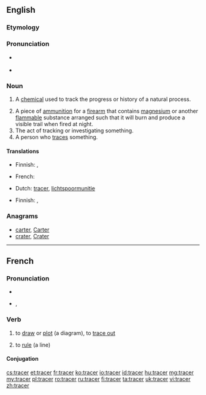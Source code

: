 ==English==

===Etymology===
{{suffix|trace|er}}

===Pronunciation===
* {{a|US}} {{IPA|/ˈtɹeɪsɚ/| /ˈtʃɹeɪsɚ/}}
* {{rhymes|eɪsə(r)}}

===Noun===
{{en-noun}}

# {{chemistry}} A [[chemical]] used to track the progress or history of a natural process.
# A piece of [[ammunition]] for a [[firearm]] that contains [[magnesium]] or another [[flammable]] substance arranged such that it will burn and produce a visible trail when fired at night.
# The act of tracking or investigating something.
# A person who [[trace]]s something.

====Translations====
{{trans-top|A chemical used to track the progress or history of a natural process}}
* Finnish: {{t|fi|markkeri}}, {{t|fi|merkkiaine}}
{{trans-mid}}
* French: {{t+|fr|marqueur|m}}
{{trans-bottom}}

{{trans-top|A piece of ammunition for a firearm that contains magnesium or another flammable substance}}
* Dutch: [[tracer]], [[lichtspoormunitie]]
{{trans-mid}}
* Finnish: {{t|fi|valojuova-ammus}}, {{t|fi|valojuovaluoti}}
{{trans-bottom}}

{{trans-top|The act of tracking or investigating something}}
{{trans-mid}}
{{trans-bottom}}

{{trans-top|A person who traces something}}
{{trans-mid}}
{{trans-bottom}}

===Anagrams===
* [[carter#English|carter]], [[Carter#English|Carter]]
* [[crater#English|crater]], [[Crater#English|Crater]]

----

==French==

===Pronunciation===
* {{audio|Fr-tracer.ogg|audio}}
* {{IPA|/tʁa.se/|lang=fr}}, {{X-SAMPA|/tRa.se/}}

===Verb===
{{fr-verb}}

# {{transitive}} to [[draw]] or [[plot]] (a diagram), to [[trace out]]
# {{transitive}} to [[rule]] (a line)

====Conjugation====
{{fr-conj-cer|tra|avoir}}

[[cs:tracer]]
[[et:tracer]]
[[fr:tracer]]
[[ko:tracer]]
[[io:tracer]]
[[id:tracer]]
[[hu:tracer]]
[[mg:tracer]]
[[my:tracer]]
[[pl:tracer]]
[[ro:tracer]]
[[ru:tracer]]
[[fi:tracer]]
[[ta:tracer]]
[[uk:tracer]]
[[vi:tracer]]
[[zh:tracer]]